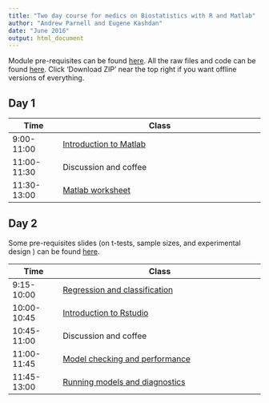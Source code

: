 ```yaml
---
title: "Two day course for medics on Biostatistics with R and Matlab"
author: "Andrew Parnell and Eugene Kashdan"
date: "June 2016"
output: html_document
---
```


Module pre-requisites can be found [here](https://rawgit.com/andrewcparnell/bio_course/master/Prerequisites.html). All the raw files and code can be found [here](https://github.com/andrewcparnell/bio_course). Click 'Download ZIP' near the top right if you want offline versions of everything. 

## Day 1

Time  | Class
------------- | ----------------------------------------------------
9:00-11:00 | [Introduction to Matlab](https://rawgit.com/andrewcparnell/bio_course/master/Eugene/introtomatlab.pptx)
11:00-11:30 | Discussion and coffee 
11:30-13:00 | [Matlab worksheet](https://rawgit.com/andrewcparnell/bio_course/master/Eugene/worksheet.pdf)

## Day 2

Some pre-requisites slides (on t-tests, sample sizes, and experimental design 
) can be found [here](https://rawgit.com/andrewcparnell/bio_course/master/slides/class_1_basics/class_1_basics.pdf). 

Time  | Class
------------- | ----------------------------------------------------
9:15-10:00 | [Regression and classification](https://rawgit.com/andrewcparnell/bio_course/master/slides/class_2_reg_class/class_2_reg_class.pdf)
10:00-10:45 | [Introduction to Rstudio](https://rawgit.com/andrewcparnell/bio_course/master/slides/practical_1/practical_1_intro.pdf)
10:45-11:00 | Discussion and coffee 
11:00-11:45 | [Model checking and performance](https://rawgit.com/andrewcparnell/bio_course/master/slides/class_3_checks/class_3_checks.pdf)
11:45-13:00 | [Running models and diagnostics](https://rawgit.com/andrewcparnell/bio_course/master/slides/practical_2/practical_2_models.pdf)

